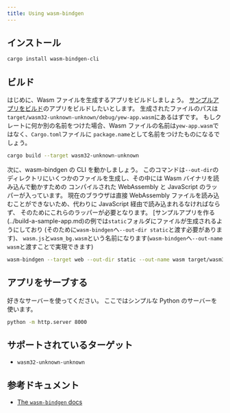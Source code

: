 ```yaml
---
title: Using wasm-bindgen
---
```


## インストール

```bash
cargo install wasm-bindgen-cli
```

## ビルド

はじめに、Wasm ファイルを生成するアプリをビルドしましょう。
[サンプルアプリをビルド](../build-a-sample-app.md)のアプリをビルドしたいとします。
生成されたファイルのパスは`target/wasm32-unknown-unknown/debug/yew-app.wasm`にあるはずです。
もしクレートに何か別の名前をつけた場合、Wasm ファイルの名前は`yew-app.wasm`ではなく、`Cargo.toml`ファイルに
`package.name`として名前をつけたものになるでしょう。

```bash
cargo build --target wasm32-unknown-unknown
```

次に、wasm-bindgen の CLI を動かしましょう。
このコマンドは`--out-dir`のディレクトリにいくつかのファイルを生成し、その中には Wasm バイナリを読み込んで動かすための
コンパイルされた WebAssembly と JavaScript のラッパーが入っています。
現在のブラウザは直接 WebAssembly ファイルを読み込むことができないため、代わりに JavaScript 経由で読み込まれるなければならず、
そのためにこれらのラッパーが必要となります。
[サンプルアプリを作る(../build-a-sample-app.md)の例では`static`フォルダにファイルが生成されるようにしており
(そのために`wasm-bindgen`へ`--out-dir static`と渡す必要があります)、
`wasm.js`と`wasm_bg.wasm`という名前になります(`wasm-bindgen`へ`--out-name wasm`と渡すことで実現できます)

```bash
wasm-bindgen --target web --out-dir static --out-name wasm target/wasm32-unknown-unknown/debug/appname.wasm --no-typescript
```

## アプリをサーブする

好きなサーバーを使ってください。
ここではシンプルな Python のサーバーを使います。

```bash
python -m http.server 8000
```

## サポートされているターゲット

-   `wasm32-unknown-unknown`

## 参考ドキュメント

-   [The `wasm-bindgen` docs](https://rustwasm.github.io/docs/wasm-bindgen/)
